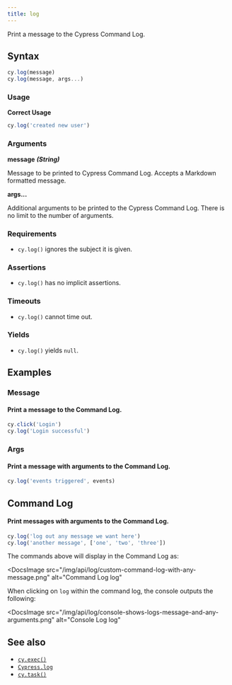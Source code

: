 ```yaml
---
title: log
---
```


Print a message to the Cypress Command Log.

## Syntax

```javascript
cy.log(message)
cy.log(message, args...)
```

### Usage

**<Icon name="check-circle" color="green" /> Correct Usage**

```javascript
cy.log('created new user')
```

### Arguments

**<Icon name="angle-right" /> message** **_(String)_**

Message to be printed to Cypress Command Log. Accepts a Markdown formatted
message.

**<Icon name="angle-right" /> args...**

Additional arguments to be printed to the Cypress Command Log. There is no limit
to the number of arguments.

### Requirements [<Icon name="question-circle"/>](/guides/core-concepts/introduction-to-cypress#Chains-of-Commands)

- `cy.log()` ignores the subject it is given.

### Assertions [<Icon name="question-circle"/>](/guides/core-concepts/introduction-to-cypress#Assertions)

- `cy.log()` has no implicit assertions.

### Timeouts [<Icon name="question-circle"/>](/guides/core-concepts/introduction-to-cypress#Timeouts)

- `cy.log()` cannot time out.

### Yields [<Icon name="question-circle"/>](/guides/core-concepts/introduction-to-cypress#Subject-Management)

- `cy.log()` yields `null`.

## Examples

### Message

#### Print a message to the Command Log.

```javascript
cy.click('Login')
cy.log('Login successful')
```

### Args

#### Print a message with arguments to the Command Log.

```javascript
cy.log('events triggered', events)
```

## Command Log

#### Print messages with arguments to the Command Log.

```javascript
cy.log('log out any message we want here')
cy.log('another message', ['one', 'two', 'three'])
```

The commands above will display in the Command Log as:

<DocsImage
  src="/img/api/log/custom-command-log-with-any-message.png"
  alt="Command Log log"
></DocsImage>

When clicking on `log` within the command log, the console outputs the
following:

<DocsImage
  src="/img/api/log/console-shows-logs-message-and-any-arguments.png"
  alt="Console Log log"
></DocsImage>

## See also

- [`cy.exec()`](/api/commands/exec)
- [`Cypress.log`](/api/cypress-api/cypress-log)
- [`cy.task()`](/api/commands/task)
